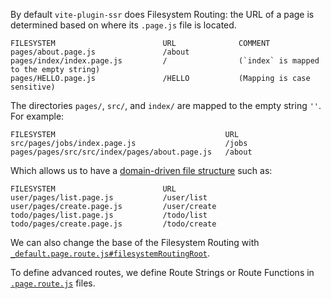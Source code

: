 By default `vite-plugin-ssr` does Filesystem Routing: the URL of a page is determined based on where its `.page.js` file is located.

```
FILESYSTEM                        URL              COMMENT
pages/about.page.js               /about
pages/index/index.page.js         /                (`index` is mapped to the empty string)
pages/HELLO.page.js               /HELLO           (Mapping is case sensitive)
```

The directories `pages/`, `src/`, and `index/` are mapped to the empty string `''`. For example:

```
FILESYSTEM                                      URL
src/pages/jobs/index.page.js                    /jobs
pages/pages/src/src/index/pages/about.page.js   /about
```

Which allows us to have a [domain-driven file structure](/file-structure#domain-driven) such as:

```
FILESYSTEM                        URL
user/pages/list.page.js           /user/list
user/pages/create.page.js         /user/create
todo/pages/list.page.js           /todo/list
todo/pages/create.page.js         /todo/create
```

We can also change the base of the Filesystem Routing with [`_default.page.route.js#filesystemRoutingRoot`](/filesystemRoutingRoot).

To define advanced routes, we define Route Strings or Route Functions in [`.page.route.js`](/.page.route.js) files.

